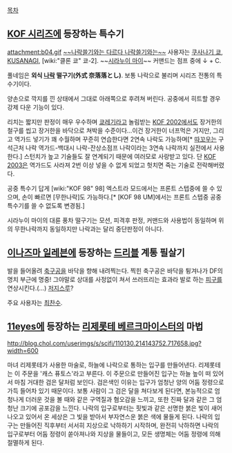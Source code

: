 [[목차]]

== [[KOF 시리즈]]에 등장하는 특수기 ==
attachment:b04.gif
[[자쿠와는 다르다 자쿠와는|~~나락쓸기와는 다르다 나락쓸기와는~~]]
사용자는 [[쿠사나기 쿄]], [[KUSANAGI]], [wiki:"클론 쿄" 쿄-2]. ~~[[시라누이 마이]]~~ 커맨드는 점프 중에 ↓ + C.

풀네임은 '''외식 [[나락]] 떨구기(外式 奈落落とし)'''. 보통 나락으로 불리며 시리즈 전통의 특수기이다.

양손으로 깍지를 낀 상태에서 그대로 아래쪽으로 후려쳐 버린다. 공중에서 히트할 경우 강제 다운 기능이 있다. 

리치는 짧지만 판정이 매우 우수하며 [[쿄레기]]라고 놀림받는 [[KOF 2002]]에서도 장거한의 철구를 씹고 장거한을 바닥으로 쳐박을 수준이다...이건 장거한이 너프먹은 거지만, 그리고 역가드 넣기가 꽤 수월하며 꾸준히 연습한다면 2연속 나락도 가능하며[* [[따꼬우]]는 구석근처 나락 역가드-백대시 나락-잔상소점프 나락이라는 3연속 나락까지 실전에서 사용한다.] 스턴치가 높고 기술들도 잘 연계되기 때문에 여러모로 사랑받고 있다. 단 [[KOF 2003]]은 역가드도 사라져 2번 이상 넣을 수 없게 되었고 헛치면 죽는 기술로 전락해버렸다. 

공중 특수기 답게 [wiki:"KOF 98" 98] 엑스트라 모드에서는 프론트 스텝중에 쓸 수 있으며, 손이 빠르면 [무한나락]도 가능하다.[* [KOF 98 UM]에서는 프론트 스텝중 공중 특수기를 쓸 수 없도록 변경됨.]

시라누이 마이의 대륜 풍차 떨구기는 모션, 피격후 판정, 커맨드와 사용법이 동일하며 위의 무한나락까지 동일하지만 나락과는 달리 중단판정이 아니다.

== [[이나즈마 일레븐]]에 등장하는 [[드리블]] 계통 필살기 ==
발을 들어올려 [[축구공]]을 바닥을 향해 내려찍는다. 찍힌 축구공은 바닥을 튕겨나가 DF의 명치 부근에 명중! 그야말로 상대를 사정없이 쳐서 쓰러뜨리는 효과라 발로 하는 [[피구]]를 연상시킨다.(...) [[저지스루]]?

주요 사용자는 [[최찬수]].

== [[11eyes]]에 등장하는 [[리제롯테 베르크마이스터]]의 마법 ==

http://blog.chol.com/userimgs/s/scifi/110130.214143752.717658.jpg?width=600

마녀 리제롯테가 사용한 마술로, 하늘에 나락으로 통하는 입구를 만들어낸다. 리제롯테는 이 주문을 '캐스 퓨토스'라고 부른다. 이 주문으로 만들어진 입구는 하늘 높이 떠 있어서 마침 거대한 검은 달처럼 보인다. 검은색인 이유는 입구가 엄청난 양의 어둠 정령으로 가득 들어차 있기 때문이다. 보통 사람이 그 검은 달을 쳐다보게 된다면, 본능적으로 엄청나게 더러운 것을 볼 때와 같은 구역질과 혐오감을 느끼고, 또한 진짜 달과 같은 그 엄청난 크기에 공포감을 느낀다. 나락의 입구로부터는 핏빛과 같은 선명한 붉은 빛이 새어나오고 있어서 온 세상은 그 빛을 받아서 부자연스운 붉은 색에 물들게 된다. 나락의 입구는 만들어진 직후부터 서서히 지상으로 낙하하기 시작하며, 완전히 낙하하면 나락의 입구로부터 어둠 정령이 쏟아져나와 지상을 물들이고, 모든 생명체는 어둠 정령에 의해 절멸하게 된다.
